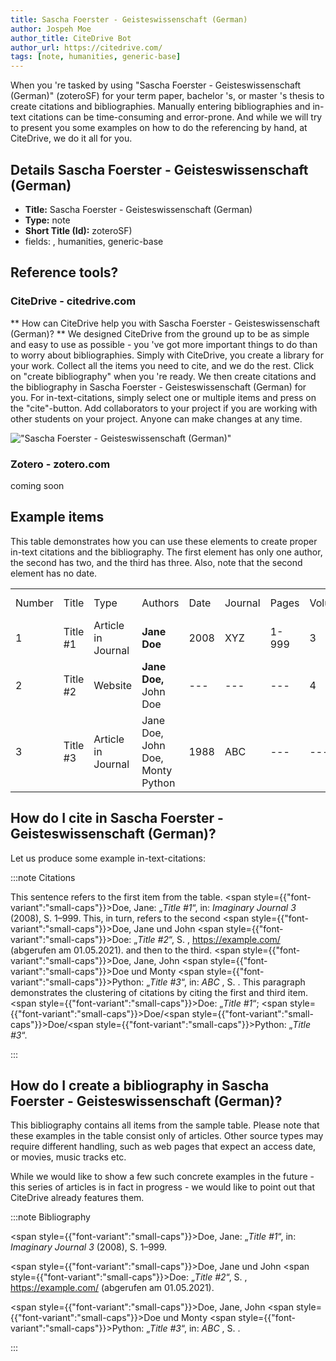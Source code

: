```yaml
---
title: Sascha Foerster - Geisteswissenschaft (German)
author: Jospeh Moe
author_title: CiteDrive Bot
author_url: https://citedrive.com/
tags: [note, humanities, generic-base]
---
```


When you 're tasked by using "Sascha Foerster - Geisteswissenschaft (German)" (zoteroSF) for your term paper, bachelor 's, or master 's thesis to create citations and bibliographies.
Manually entering bibliographies and in-text citations can be time-consuming and error-prone. And while we will try to present you some examples on how to do the referencing by hand, at CiteDrive, we do it all for you.

## Details  Sascha Foerster - Geisteswissenschaft (German)
* **Title:** Sascha Foerster - Geisteswissenschaft (German)
* **Type:** note
* **Short Title (Id):** zoteroSF)
* fields: , humanities, generic-base

## Reference tools?
### CiteDrive - citedrive.com
** How can CiteDrive help you with Sascha Foerster - Geisteswissenschaft (German)? **
We designed CiteDrive from the ground up to be as simple and easy to use as possible - you 've got more important things to do than to worry about bibliographies. Simply with CiteDrive, you create a library for your work. Collect all the items you need to cite, and we do the rest. Click on "create bibliography" when you 're ready. We then create citations and the bibliography in Sascha Foerster - Geisteswissenschaft (German) for you. For in-text-citations, simply select one or multiple items and press on the "cite"-button. Add collaborators to your project if you are working with other students on your project. Anyone can make changes at any time.


!["Sascha Foerster - Geisteswissenschaft (German)"](images/sascha-foerster--geisteswissenschaft-german.svg "Choose Sascha Foerster - Geisteswissenschaft (German) in the CiteDrive App")

### Zotero - zotero.com

coming soon

## Example items

This table demonstrates how you can use these elements to create proper in-text citations and the bibliography. The first element has only one author, the second has two, and the third has three. Also, note that the second element has no date.


<table>
  <tr>
   <td>Number
   </td>
   <td>Title
   </td>
   <td>Type
   </td>
   <td>Authors
   </td>
   <td>Date
   </td>
   <td>Journal
   </td>
   <td>Pages
   </td>
   <td>Volume
   </td>
   <td>Issue
   </td>
   <td>Access Date
   </td>
  </tr>
  <tr>
   <td>1
   </td>
   <td>Title #1
   </td>
   <td>Article in Journal
   </td>
   <td><strong>Jane Doe</strong>
   </td>
   <td>2008
   </td>
   <td>XYZ
   </td>
   <td>1-999
   </td>
   <td>3
   </td>
   <td>2
   </td>
   <td>--
   </td>
  </tr>
  <tr>
   <td>
2
   </td>
   <td>Title #2
   </td>
   <td>Website
   </td>
   <td><strong>Jane Doe, </strong>John Doe
   </td>
   <td>---
   </td>
   <td>---
   </td>
   <td>---
   </td>
   <td>4
   </td>
   <td>---
   </td>
   <td>2020-05-01
   </td>
  </tr>
  <tr>
   <td>3
   </td>
   <td>Title #3
   </td>
   <td>Article in Journal
   </td>
   <td>Jane Doe, John Doe, Monty Python
   </td>
   <td>1988
   </td>
   <td>ABC
   </td>
   <td>---
   </td>
   <td>---
   </td>
   <td>16
   </td>
   <td>---
   </td>
  </tr>
</table>



## How do I cite in  Sascha Foerster - Geisteswissenschaft (German)?

Let us produce some example in-text-citations:

:::note Citations


This sentence refers to the first item from the table. <span style={{"font-variant":"small-caps"}}>Doe</span>, Jane: „<i>Title #1</i>“, in: <i>Imaginary Journal</i> <i>3</i> (2008), S. 1–999. This, in turn, refers to the second <span style={{"font-variant":"small-caps"}}>Doe</span>, Jane und John  <span style={{"font-variant":"small-caps"}}>Doe</span>: „<i>Title #2</i>“, S. , https://example.com/ (abgerufen am 01.05.2021).
and then to the third.  <span style={{"font-variant":"small-caps"}}>Doe</span>, Jane, John <span style={{"font-variant":"small-caps"}}>Doe</span> und Monty <span style={{"font-variant":"small-caps"}}>Python</span>: „<i>Title #3</i>“, in: <i>ABC</i> , S. .
This paragraph demonstrates the clustering of citations by citing the first and third item. <span style={{"font-variant":"small-caps"}}>Doe</span>: „<i>Title #1</i>“; <span style={{"font-variant":"small-caps"}}>Doe</span>/<span style={{"font-variant":"small-caps"}}>Doe</span>/<span style={{"font-variant":"small-caps"}}>Python</span>: „<i>Title #3</i>“.

:::

## How do I create a bibliography in Sascha Foerster - Geisteswissenschaft (German)?

This bibliography contains all items from the sample table. Please note that these examples in the table consist only of articles. Other source types may require different handling, such as web pages that expect an access date, or movies, music tracks etc.

While we would like to show a few such concrete examples in the future - this series of articles is in fact in progress - we would like to point out that CiteDrive already features them.

:::note Bibliography

<span style={{"font-variant":"small-caps"}}>Doe</span>, Jane: „<i>Title #1</i>“, in: <i>Imaginary Journal</i> <i>3</i> (2008), S. 1–999.

<span style={{"font-variant":"small-caps"}}>Doe</span>, Jane und John  <span style={{"font-variant":"small-caps"}}>Doe</span>: „<i>Title #2</i>“, S. , https://example.com/ (abgerufen am 01.05.2021).

<span style={{"font-variant":"small-caps"}}>Doe</span>, Jane, John <span style={{"font-variant":"small-caps"}}>Doe</span> und Monty <span style={{"font-variant":"small-caps"}}>Python</span>: „<i>Title #3</i>“, in: <i>ABC</i> , S. .



:::


        